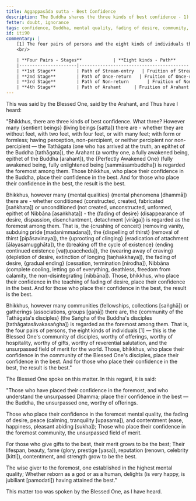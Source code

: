 ```yaml
---
title: Aggappasāda sutta - Best Confidence
description: The Buddha shares the three kinds of best confidence - 1) in the Buddha, 2) in the mental quality of fading of desire, and 3) in the community of the Blessed One's disciples.
fetter: doubt, ignorance
tags: confidence, Buddha, mental quality, fading of desire, community, disciples, Dhamma, Saṅgha, iti, iti50-99
id: iti90
commentary: |
    [1] The four pairs of persons and the eight kinds of individuals that constitute the community of the Blessed One's disciples are as follows:
    <br/>

    | **Four Pairs - Stages**            | **Eight kinds - Path**       | **Eight kinds - Fruition**    | **Fetters Overcome / Weakened**                                  |
    |----------------------|------------------------------------------|-----------------------------------------|------------------------------------------------------------------|
    | **1st Stage**        | Path of Stream-entry   | Fruition of Stream-entry | Overcomes: <br> 1) Personal existence, aka identity view (sakkāya-diṭṭhi) <br> 2) Doubt, aka uncertainty, indecisiveness (vicikicchā) <br> 3) Adherence to rules and observances (sīlabbataparāmāsa) |
    | **2nd Stage**        | Path of Once-return   | Fruition of Once-return | Weakens: <br> 4) Sensual desire (kāmacchanda) <br> 5) Ill-will (byāpāda) |
    | **3rd Stage**        | Path of Non-return       | Fruition of Non-return     | Overcomes: <br> 4) Sensual desire (kāmacchanda) <br> 5) Ill-will (byāpāda) |
    | **4th Stage**        | Path of Arahant     | Fruition of Arahant  | Overcomes: <br> 6) Desire for fine-material existence (rūparāga) <br> 7) Desire for formless existence, aka desire for immaterial existence (arūparāga) <br> 8) Conceit, aka pride, egotism (māna) <br> 9) Restlessness, aka agitation, distraction (uddhacca) <br>10) Ignorance, not knowing the true nature of how things have come to be, not understanding the nature of reality (avijjā) |
---
```


This was said by the Blessed One, said by the Arahant, and Thus have I heard:

"Bhikkhus, there are three kinds of best confidence. What three? However many \{sentient beings} (living beings [satta]) there are - whether they are without feet, with two feet, with four feet, or with many feet; with form or formless; having perception, non-percipient, or neither percipient nor non-percipient — the Tathāgata (one who has arrived at the truth, an epithet of the Buddha [tathāgata]), the Arahant (a worthy one, a fully awakened being, epithet of the Buddha [arahant]), the \{Perfectly Awakened One} (fully awakened being, fully enlightened being [sammāsambuddha]) is regarded the foremost among them. Those bhikkhus, who place their confidence in the Buddha, place their confidence in the best. And for those who place their confidence in the best, the result is the best.

Bhikkhus, however many \{mental qualities} (mental phenomena [dhammā]) there are - whether conditioned (constructed, created, fabricated [saṅkhata]) or unconditioned (not created, unconstructed, unformed, epithet of Nibbāna [asaṅkhata]) - the \{fading of desire} (disappearance of desire, dispassion, disenchantment, detachment [virāga]) is regarded as the foremost among them. That is, the \{crushing of conceit} (removing vanity, subduing pride [madanimmadana]), the \{dispelling of thirst} (removal of thirst [pipāsavinaya]), the \{uprooting of clinging} (eradication of attachment [ālayasamugghāta]), the \{breaking off the cycle of existence} (ending continued existence [vaṭṭupaccheda]), the \{wearing away of craving} (depletion of desire, extinction of longing [taṇhakkhaya]), the fading of desire, \{gradual ending} (cessation, termination [nirodha]), Nibbāna (complete cooling, letting go of everything, deathless, freedom from calamity, the non-disintegrating [nibbāna]). Those, bhikkhus, who place their confidence in the teaching of fading of desire, place their confidence in the best. And for those who place their confidence in the best, the result is the best.

Bhikkhus, however many communities (fellowships, collections [saṅghā]) or gatherings (associations, groups [gaṇā]) there are, the \{community of the Tathāgata's disciples} (the Saṅgha of the Buddha's disciples [tathāgatasāvakasaṅgha]) is regarded as the foremost among them. That is, the four pairs of persons, the eight kinds of individuals [1] — this is the Blessed One's community of disciples, worthy of offerings, worthy of hospitality, worthy of gifts, worthy of reverential salutation, and the unsurpassed field of merit for the world. Those, bhikkhus, who place their confidence in the community of the Blessed One's disciples, place their confidence in the best. And for those who place their confidence in the best, the result is the best."

The Blessed One spoke on this matter. In this regard, it is said:

"Those who have placed their confidence in the foremost,
and who understand the unsurpassed Dhamma;
place their confidence in the best — the Buddha,
the unsurpassed one, worthy of offerings.

Those who place their confidence in the foremost mental quality,
the fading of desire, peace (calming, tranquility [upasama]), and contentment (ease, happiness, pleasant abiding [sukha]);
Those who place their confidence in the foremost community,
the unsurpassed field of merit.

For those who give gifts to the best,
their merit grows to be the best;
Their lifespan, beauty, fame (glory, prestige [yasa]),
reputation (renown, celebrity [kitti]), contentment, and strength grow to be the best.

The wise giver to the foremost,
one established in the highest mental quality;
Whether reborn as a god or as a human,
delights (is very happy, is jubiliant [pamodati]) having attained the best."

This matter too was spoken by the Blessed One, as I have heard.